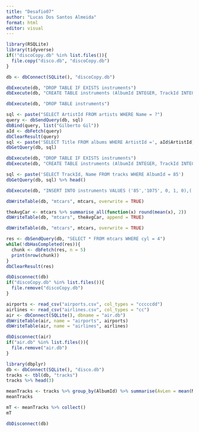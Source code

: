 ---
title: "Desafio07"
author: "Lucas Dos Santos Almeida"
format: html
editor: visual
---

```{r}
library(RSQLite)
library(tidyverse)
if(!"discoCopy.db" %in% list.files()){
  file.copy("disco.db", "discoCopy.db")
}

db <- dbConnect(SQLite(), "discoCopy.db")

dbExecute(db, "DROP TABLE IF EXISTS instruments")
dbExecute(db, "CREATE TABLE instruments (AlbumId INTEGER, TrackId INTEGER, ElectricGuitar INTEGER, Singer INTEGER, Trumpet INTEGER)")

dbExecute(db, "DROP TABLE instruments")

sql <- paste("SELECT ArtistId FROM artists WHERE Name = ?")
query <- dbSendQuery(db, sql)
dbBind(query, list("Gilberto Gil"))
aId <- dbFetch(query)
dbClearResult(query)
sql <- paste('SELECT Title FROM albums WHERE ArtistId =', aId$ArtistId)
dbGetQuery(db, sql)

dbExecute(db, "DROP TABLE IF EXISTS instruments")
dbExecute(db, "CREATE TABLE instruments (AlbumId INTEGER, TrackId INTEGER, ElectricGuitar INTEGER, Singer INTEGER, Trumpet INTEGER)")

sql <- paste('SELECT TrackId, Name FROM tracks WHERE AlbumId = 85')
dbGetQuery(db, sql) %>% head()

dbExecute(db, "INSERT INTO instruments VALUES ('85','1075', 0, 1, 0),('85','1078', 0, 1, 0)")

dbWriteTable(db, "mtcars", mtcars, overwrite = TRUE)

theAvgCar <- mtcars %>% summarise_all(function(x) round(mean(x), 2))
dbWriteTable(db, "mtcars", theAvgCar, append = TRUE)

dbWriteTable(db, "mtcars", mtcars, overwrite = TRUE)

res <- dbSendQuery(db, "SELECT * FROM mtcars WHERE cyl = 4")
while(!dbHasCompleted(res)){
  chunk <- dbFetch(res, n = 5)
  print(nrow(chunk))
}
dbClearResult(res)

dbDisconnect(db)
if("discoCopy.db" %in% list.files()){
  file.remove("discoCopy.db")
}

airports <- read_csv("airports.csv", col_types = "cccccdd")
airlines <- read_csv("airlines.csv", col_types = "cc")
air <- dbConnect(SQLite(), dbname = "air.db")
dbWriteTable(air, name = "airports", airports)
dbWriteTable(air, name = "airlines", airlines)

dbDisconnect(air)
if("air.db" %in% list.files()){
  file.remove("air.db")
}

library(dbplyr)
db <- dbConnect(SQLite(), "disco.db")
tracks <- tbl(db, "tracks")
tracks %>% head(3)

meanTracks <- tracks %>% group_by(AlbumId) %>% summarise(AvLen = mean(Milliseconds, na.rm = TRUE), AvCost = mean(UnitPrice, na.rm = TRUE))
meanTracks

mT <- meanTracks %>% collect()
mT

dbDisconnect(db)
```

